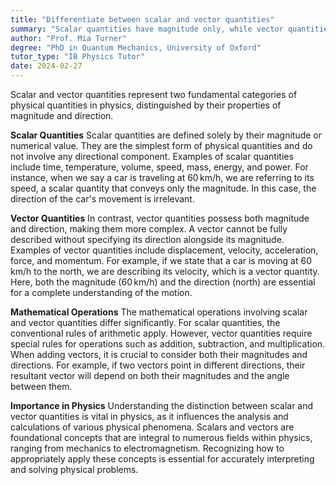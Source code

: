 ```yaml
---
title: "Differentiate between scalar and vector quantities"
summary: "Scalar quantities have magnitude only, while vector quantities have both magnitude and direction."
author: "Prof. Mia Turner"
degree: "PhD in Quantum Mechanics, University of Oxford"
tutor_type: "IB Physics Tutor"
date: 2024-02-27
---
```


Scalar and vector quantities represent two fundamental categories of physical quantities in physics, distinguished by their properties of magnitude and direction.

**Scalar Quantities**
Scalar quantities are defined solely by their magnitude or numerical value. They are the simplest form of physical quantities and do not involve any directional component. Examples of scalar quantities include time, temperature, volume, speed, mass, energy, and power. For instance, when we say a car is traveling at $60 \, \text{km/h}$, we are referring to its speed, a scalar quantity that conveys only the magnitude. In this case, the direction of the car's movement is irrelevant.

**Vector Quantities**
In contrast, vector quantities possess both magnitude and direction, making them more complex. A vector cannot be fully described without specifying its direction alongside its magnitude. Examples of vector quantities include displacement, velocity, acceleration, force, and momentum. For example, if we state that a car is moving at $60 \, \text{km/h}$ to the north, we are describing its velocity, which is a vector quantity. Here, both the magnitude ($60 \, \text{km/h}$) and the direction (north) are essential for a complete understanding of the motion.

**Mathematical Operations**
The mathematical operations involving scalar and vector quantities differ significantly. For scalar quantities, the conventional rules of arithmetic apply. However, vector quantities require special rules for operations such as addition, subtraction, and multiplication. When adding vectors, it is crucial to consider both their magnitudes and directions. For example, if two vectors point in different directions, their resultant vector will depend on both their magnitudes and the angle between them.

**Importance in Physics**
Understanding the distinction between scalar and vector quantities is vital in physics, as it influences the analysis and calculations of various physical phenomena. Scalars and vectors are foundational concepts that are integral to numerous fields within physics, ranging from mechanics to electromagnetism. Recognizing how to appropriately apply these concepts is essential for accurately interpreting and solving physical problems.
    